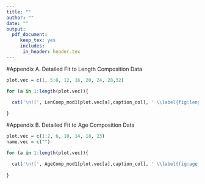 ```yaml
---
title: ""
author: ""
date: ""
output: 
  pdf_document:
     keep_tex: yes
     includes:
      in_header: header.tex
---
```

<!-- ************************************************************************************************--> 
<!-- **********************************BEGIN APPENDICES**********************************************--> 
<!-- ************************************************************************************************--> 
\FloatBarrier
\newpage



<!-- ************************************DATA FITS************************************************--> 
#Appendix A. Detailed Fit to Length Composition Data 
<!--\renewcommand{\thepage}{A-\arabic{page}}
\setcounter{page}{1}-->


```r

plot.vec = c(1, 5:8, 12, 16, 20, 24, 28,32)

for (a in 1:length(plot.vec)){

  cat('\n![', LenComp_mod1[plot.vec[a],caption_col], ' \\label{fig:length_fits}](', LenComp_mod1[plot.vec[a], path_col], ')\n', sep='')
  
}

```

\FloatBarrier

#Appendix B. Detailed Fit to Age Composition Data 
<!--\renewcommand{\thepage}{B-\arabic{page}}
\setcounter{page}{1}-->

```r

plot.vec = c(1:2, 6, 10, 14, 18, 23)
name.vec = c("")

for (a in 1:length(plot.vec)){

  cat('\n![', AgeComp_mod1[plot.vec[a],caption_col], ' \\label{fig:age_fits}](', AgeComp_mod1[plot.vec[a], path_col], ')\n', sep='')
  
}

```

\FloatBarrier
\newpage


<!-- ************************************DATA FILE(S)************************************************--> 
<!--#Appendix C. SS data file {-}
\renewcommand{\thepage}{C-\arabic{page}}
\setcounter{page}{1}

```r
mod1_data = writeLines(readLines('./SS/linebreak_files/2017pop.dat'))
```

\newpage -->

<!-- **********************************CONTROL FILE(S)***********************************************-->
<!--#Appendix D. SS control file{-}
\renewcommand{\thepage}{D-\arabic{page}}
\setcounter{page}{1}

```r
mod1_control = writeLines(readLines('./SS/linebreak_files/2017pop.ctl'))
```

\newpage -->

<!-- *********************************STARTER FILE(S)*************************************************-->
<!--#Appendix E. SS starter file{-}
\renewcommand{\thepage}{E-\arabic{page}}
\setcounter{page}{1}

```r
mod1_starter = writeLines(readLines('./SS/linebreak_files/starter.ss'))
```
\newpage -->

<!-- ********************************FORECAST FILE(S)**************************************************-->
<!--#Appendix F. SS forecast file{-}
\renewcommand{\thepage}{F-\arabic{page}}
\setcounter{page}{1}

```r
mod1_forecast = writeLines(readLines('./SS/linebreak_files/forecast.ss'))
```
\newpage -->



<!--********************ADD ADDITIONAL APPENDICES AS NEEDED********************************************-->
<!--********************cHANGE APPENDIX TITLE AND THE APPENDIX LETTER**********************************-->
<!--#Appendix E. Appendix Title{-}
\label{sec:AppendixE}
\renewcommand{\thepage}{E-\arabic{page}}
\renewcommand{\thefigure}{E\arabic{figure}}
\renewcommand{\thetable}{E\arabic{table}}
\setcounter{page}{1}
\setcounter{figure}{0}
\setcounter{table}{0}

Add Appendix text, tables and figuers here. -->